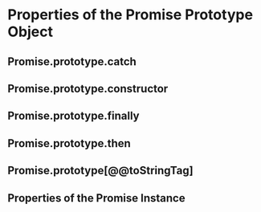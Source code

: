 
# Properties of the Promise Prototype Object

## Promise.prototype.catch

## Promise.prototype.constructor

## Promise.prototype.finally

## Promise.prototype.then

## Promise.prototype[@@toStringTag]

## Properties of the Promise Instance
